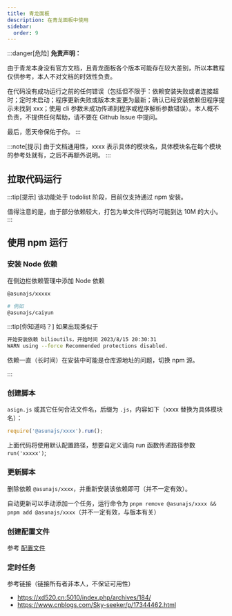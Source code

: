 ```yaml
---
title: 青龙面板
description: 在青龙面板中使用
sidebar:
  order: 9
---
```


:::danger[危险]
**免责声明：**

由于青龙本身没有官方文档，且青龙面板各个版本可能存在较大差别，所以本教程仅供参考，本人不对文档的时效性负责。

在代码没有成功运行之前的任何错误（包括但不限于：依赖安装失败或者连接超时；定时未启动；程序更新失败或版本未变更为最新；确认已经安装依赖但程序提示未找到 xxx；使用 cli 参数未成功传递到程序或程序解析参数错误）。本人概不负责，不提供任何帮助，请不要在 Github Issue 中提问。

最后，愿天帝保佑于你。
:::

:::note[提示]
由于文档通用性，xxxx 表示具体的模块名，具体模块名在每个模块的参考处就有，之后不再额外说明。
:::

## 拉取代码运行

:::tip[提示]
该功能处于 todolist 阶段，目前仅支持通过 npm 安装。

值得注意的是，由于部分依赖较大，打包为单文件代码时可能到达 10M 的大小。
:::

## 使用 npm 运行

### 安装 Node 依赖

在侧边栏依赖管理中添加 Node 依赖

```bash frame="none"
@asunajs/xxxxx

# 例如
@asunajs/caiyun
```

:::tip[你知道吗？]
如果出现类似于

```bash frame="none"
开始安装依赖 bilioutils，开始时间 2023/8/15 20:30:31
WARN using --force Recommended protections disabled.
```

依赖一直（长时间）在安装中可能是仓库源地址的问题，切换 npm 源。

:::

### 创建脚本

`asign.js` 或其它任何合法文件名，后缀为 `.js`，内容如下（xxxx 替换为具体模块名）：

```js
require('@asunajs/xxxx').run();
```

上面代码将使用默认配置路径，想要自定义请向 run 函数传递路径参数 `run('xxxxx')`;

### 更新脚本

删除依赖 `@asunajs/xxxx`，并重新安装该依赖即可（并不一定有效）。

自动更新可以手动添加一个任务，运行命令为 `pnpm remove @asunajs/xxxx && pnpm add @asunajs/xxxx`（并不一定有效，与版本有关）

### 创建配置文件

参考 [配置文件](/start/config/)

### 定时任务

参考链接（链接所有者非本人，不保证可用性）

- https://xd520.cn:5010/index.php/archives/184/
- https://www.cnblogs.com/Sky-seeker/p/17344462.html
